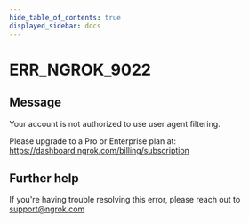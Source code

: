 ```yaml
---
hide_table_of_contents: true
displayed_sidebar: docs
---
```



# ERR_NGROK_9022

## Message

Your account is not authorized to use user agent filtering.

Please upgrade to a Pro or Enterprise plan at: https://dashboard.ngrok.com/billing/subscription

<ErrorDetails error="err_ngrok_9022" />

## Further help

If you're having trouble resolving this error, please reach out to [support@ngrok.com](mailto:support@ngrok.com?subject=Help%20with%20ERR_NGROK_9022)
